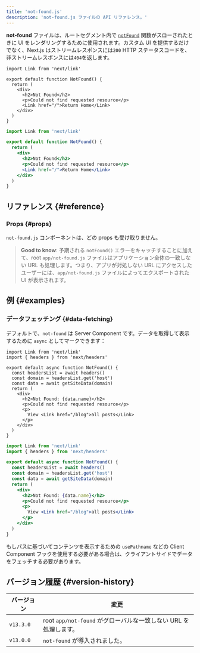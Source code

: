 ```yaml
---
title: 'not-found.js'
description: 'not-found.js ファイルの API リファレンス。'
---
```


**not-found** ファイルは、ルートセグメント内で [`notFound`](/docs/app/api-reference/functions/not-found) 関数がスローされたときに UI をレンダリングするために使用されます。カスタム UI を提供するだけでなく、Next.js はストリームレスポンスには`200` HTTP ステータスコードを、非ストリームレスポンスには`404`を返します。

<Tabs>
<TabItem value="tsx" label="TypeScript">

```tsx title="app/not-found.tsx" switcher
import Link from 'next/link'

export default function NotFound() {
  return (
    <div>
      <h2>Not Found</h2>
      <p>Could not find requested resource</p>
      <Link href="/">Return Home</Link>
    </div>
  )
}
```

</TabItem>
</Tabs>
<Tabs>
<TabItem value="jsx" label="JavaScript">

```jsx title="app/blog/not-found.js" switcher
import Link from 'next/link'

export default function NotFound() {
  return (
    <div>
      <h2>Not Found</h2>
      <p>Could not find requested resource</p>
      <Link href="/">Return Home</Link>
    </div>
  )
}
```

</TabItem>
</Tabs>

## リファレンス {#reference}

### Props {#props}

`not-found.js` コンポーネントは、どの props も受け取りません。

> **Good to know**: 予期される `notFound()` エラーをキャッチすることに加えて、root `app/not-found.js` ファイルはアプリケーション全体の一致しない URL も処理します。つまり、アプリが対処しない URL にアクセスしたユーザーには、`app/not-found.js` ファイルによってエクスポートされた UI が表示されます。

## 例 {#examples}

### データフェッチング {#data-fetching}

デフォルトで、`not-found` は Server Component です。データを取得して表示するために `async` としてマークできます：

<Tabs>
<TabItem value="tsx" label="TypeScript">

```tsx title="app/not-found.tsx" switcher
import Link from 'next/link'
import { headers } from 'next/headers'

export default async function NotFound() {
  const headersList = await headers()
  const domain = headersList.get('host')
  const data = await getSiteData(domain)
  return (
    <div>
      <h2>Not Found: {data.name}</h2>
      <p>Could not find requested resource</p>
      <p>
        View <Link href="/blog">all posts</Link>
      </p>
    </div>
  )
}
```

</TabItem>
<TabItem value="jsx" label="JavaScript">

```jsx title="app/not-found.jsx" switcher
import Link from 'next/link'
import { headers } from 'next/headers'

export default async function NotFound() {
  const headersList = await headers()
  const domain = headersList.get('host')
  const data = await getSiteData(domain)
  return (
    <div>
      <h2>Not Found: {data.name}</h2>
      <p>Could not find requested resource</p>
      <p>
        View <Link href="/blog">all posts</Link>
      </p>
    </div>
  )
}
```

</TabItem>
</Tabs>

もしパスに基づいてコンテンツを表示するための `usePathname` などの Client Component フックを使用する必要がある場合は、クライアントサイドでデータをフェッチする必要があります。

## バージョン履歴 {#version-history}

| バージョン | 変更                                                             |
| ---------- | ---------------------------------------------------------------- |
| `v13.3.0`  | root `app/not-found` がグローバルな一致しない URL を処理します。 |
| `v13.0.0`  | `not-found` が導入されました。                                   |
